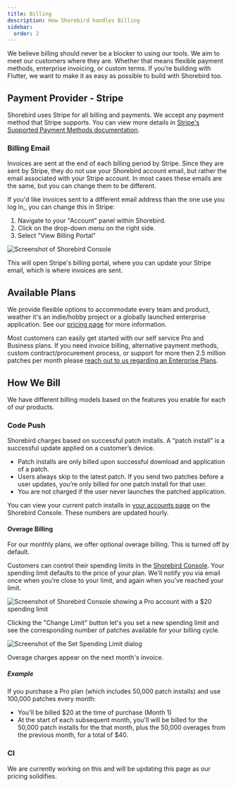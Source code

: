 ```yaml
---
title: Billing
description: How Shorebird handles Billing
sidebar:
  order: 2
---
```



We believe billing should never be a blocker to using our tools. We aim to meet
our customers where they are. Whether that means flexible payment methods,
enterprise invoicing, or custom terms. If you’re building with Flutter, we want
to make it as easy as possible to build with Shorebird too.

## Payment Provider - Stripe

Shorebird uses Stripe for all billing and payments. We accept any payment method
that Stripe supports. You can view more details in
[Stripe's Supported Payment Methods documentation](https://docs.stripe.com/payments/payment-methods/overview).

### Billing Email

Invoices are sent at the end of each billing period by Stripe. Since they are
sent by Stripe, they do not use your Shorebird account email, but rather the
email associated with your Stripe account. In most cases these emails are the
same, but you can change them to be different.

If you'd like invoices sent to a different email address than the one use you
log in,, you can change this in Stripe:

1. Navigate to your "Account" panel within Shorebird.
2. Click on the drop-down menu on the right side.
3. Select "View Billing Portal"

<Image src={viewBillingPortal} alt="Screenshot of Shorebird Console" />

This will open Stripe's billing portal, where you can update your Stripe email,
which is where invoices are sent.

## Available Plans

We provide flexible options to accommodate every team and product, weather it's
an indie/hobby project or a globally launched enterprise application. See our
[pricing page](https://shorebird.dev/pricing) for more information.

Most customers can easily get started with our self service Pro and Business
plans. If you need invoice billing, alternative payment methods, custom
contract/procurement process, or support for more then 2.5 million patches per
month please
[reach out to us regarding an Enterprise Plans](https://shorebrid.dev/talk-to-sales).

## How We Bill

We have different billing models based on the features you enable for each of
our products.

### Code Push

Shorebird charges based on successful patch installs. A “patch install” is a
successful update applied on a customer’s device.

- Patch installs are only billed upon successful download and application of a
  patch.
- Users always skip to the latest patch. If you send two patches before a user
  updates, you’re only billed for one patch install for that user.
- You are not charged if the user never launches the patched application.

You can view your current patch installs in
[your accounts page](https://console.shorebird.dev/account) on the Shorebird
Console. These numbers are updated hourly.

#### Overage Billing

For our monthly plans, we offer optional overage billing. This is turned off by
default.

Customers can control their spending limits in the
[Shorebird Console](https://console.shorebird.dev). Your spending limit defaults
to the price of your plan. We'll notify you via email once when you’re close to
your limit, and again when you’ve reached your limit.

<Image
  src={accountMonthlySpendingLimit}
  alt="Screenshot of Shorebird Console showing a Pro account with a $20 spending limit"
/>

Clicking the "Change Limit" button let's you set a new spending limit and see
the corresponding number of patches available for your billing cycle.

<Image
  src={setSpendingLimitDialog}
  alt="Screenshot of the Set Spending Limit dialog"
/>

Overage charges appear on the next month's invoice.

##### Example

If you purchase a Pro plan (which includes 50,000 patch installs) and use
100,000 patches every month:

- You'll be billed $20 at the time of purchase (Month 1)
- At the start of each subsequent month, you'll will be billed for the 50,000
  patch installs for the that month, plus the 50,000 overages from the previous
  month, for a total of $40.

### CI

We are currently working on this and will be updating this page as our pricing
solidifies.
